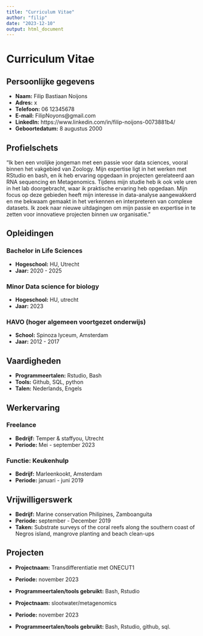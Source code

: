 ```yaml
---
title: "Curriculum Vitae"
author: "filip"
date: "2023-12-10"
output: html_document
---
```


# Curriculum Vitae

## Persoonlijke gegevens

- **Naam:** Filip Bastiaan Noijons
- **Adres:** x
- **Telefoon:** 06 12345678
- **E-mail:** FilipNoyons@gmail.com
- **LinkedIn:** https://www.linkedin.com/in/filip-noijons-0073881b4/
- **Geboortedatum:** 8 augustus 2000

## Profielschets

"Ik ben een vrolijke jongeman met een passie voor data sciences, vooral binnen het vakgebied van Zoology. Mijn expertise ligt in het werken met RStudio en bash, en ik heb ervaring opgedaan in projecten gerelateerd aan RNA sequencing en Metagenomics. Tijdens mijn studie heb ik ook vele uren in het lab doorgebracht, waar ik praktische ervaring heb opgedaan. Mijn focus op deze gebieden heeft mijn interesse in data-analyse aangewakkerd en me bekwaam gemaakt in het verkennen en interpreteren van complexe datasets. Ik zoek naar nieuwe uitdagingen om mijn passie en expertise in te zetten voor innovatieve projecten binnen uw organisatie."

## Opleidingen

### Bachelor in Life Sciences
- **Hogeschool:** HU, Utrecht
- **Jaar:** 2020 - 2025

### Minor Data science for biology
- **Hogeschool:** HU, utrecht 
- **Jaar:** 2023

### HAVO (hoger algemeen voortgezet onderwijs)
- **School:** Spinoza lyceum, Amsterdam
- **Jaar:** 2012 - 2017

## Vaardigheden

- **Programmeertalen:** Rstudio, Bash
- **Tools:** Github, SQL, python
- **Talen:** Nederlands, Engels


## Werkervaring

### Freelance
- **Bedrijf:** Temper & staffyou, Utrecht
- **Periode:** Mei - september 2023
  

### Functie: Keukenhulp
- **Bedrijf:** Marleenkookt, Amsterdam
- **Periode:** januari - juni 2019
  
## Vrijwilligerswerk
- **Bedrijf:** Marine conservation Philipines, Zamboanguita
- **Periode:** september - December 2019 
- **Taken:** Substrate surveys of the coral reefs along the southern coast of Negros island, mangrove planting and beach clean-ups 


## Projecten

- **Projectnaam:**  Transdifferentiatie met ONECUT1
- **Periode:** november 2023
- **Programmeertalen/tools gebruikt:** Bash, Rstudio


- **Projectnaam:**  slootwater/metagenomics
- **Periode:** november 2023
- **Programmeertalen/tools gebruikt:** Bash, Rstudio, github, sql.





